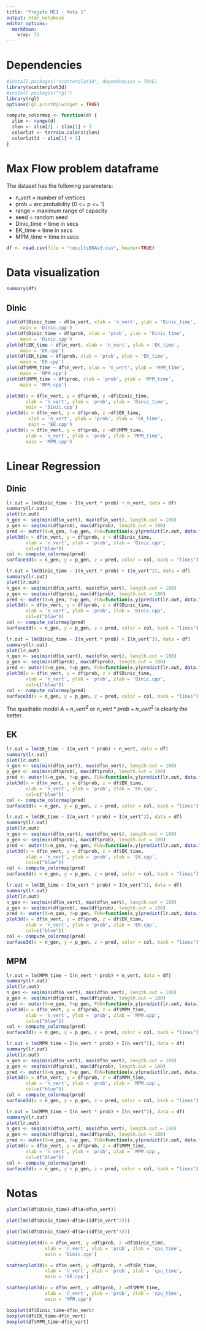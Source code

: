 ```yaml
---
title: "Projeto MEI - Meta 1"
output: html_notebook
editor_options: 
  markdown: 
    wrap: 72
---
```


# Dependencies

```r
#install.packages("scatterplot3d", dependencies = TRUE)
library(scatterplot3d)
#install.packages("rgl")
library(rgl)
options(rgl.printRglwidget = TRUE)
```

```r
compute_colormap <- function(d) {
  zlim <- range(d)
  zlen <- zlim[2] - zlim[1] + 1
  colorlut <- terrain.colors(zlen)
  colorlut[d - zlim[1] + 1]
}
```

# Max Flow problem dataframe

The dataset has the following parameters:

-   n_vert = number of vertices
-   prob = arc probability (0 \<= p \<= 1)
-   range = maximum range of capacity
-   seed = random seed
-   Dinic_time = time in secs
-   EK_time = time in secs
-   MPM_time = time in secs

```r
df <- read.csv(file = "resultsEDAv3.csv", header=TRUE)
```

# Data visualization

```r
summary(df)
```

## Dinic

```r
plot(df$Dinic_time ~ df$n_vert, xlab = 'n_vert', ylab = 'Dinic_time',
     main = 'Dinic.cpp')
plot(df$Dinic_time ~ df$prob, xlab = 'prob', ylab = 'Dinic_time',
     main = 'Dinic.cpp')
plot(df$EK_time ~ df$n_vert, xlab = 'n_vert', ylab = 'EK_time',
     main = 'EK.cpp')
plot(df$EK_time ~ df$prob, xlab = 'prob', ylab = 'EK_time',
     main = 'EK.cpp')
plot(df$MPM_time ~ df$n_vert, xlab = 'n_vert', ylab = 'MPM_time',
     main = 'MPM.cpp')
plot(df$MPM_time ~ df$prob, xlab = 'prob', ylab = 'MPM_time',
     main = 'MPM.cpp')
```

```r
plot3d(x = df$n_vert, y = df$prob, z =df$Dinic_time,
       xlab = 'n_vert', ylab = 'prob', zlab = 'Dinic_time',
       main = 'Dinic.cpp') 
plot3d(x = df$n_vert, y = df$prob, z =df$EK_time,
        xlab = 'n_vert', ylab = 'prob', zlab = 'EK_time',
        main = 'EK.cpp') 
plot3d(x = df$n_vert, y = df$prob, z =df$MPM_time,
       xlab = 'n_vert', ylab = 'prob', zlab = 'MPM_time',
       main = 'MPM.cpp')
```

# Linear Regression

## Dinic

```r
lr.out = lm(Dinic_time ~ I(n_vert * prob) + n_vert, data = df) 
summary(lr.out)
plot(lr.out)
n_gen <- seq(min(df$n_vert), max(df$n_vert), length.out = 100)
p_gen <- seq(min(df$prob), max(df$prob), length.out = 100)
pred <- outer(X=n_gen, Y=p_gen, FUN=function(x,y)predict(lr.out, data.frame(n_vert = x, prob = y), type = "response"))
plot3d(x = df$n_vert, y = df$prob, z = df$Dinic_time,
       xlab = 'n_vert', ylab = 'prob', zlab = 'Dinic.cpp',
       col=c("blue"))
col <- compute_colormap(pred)  
surface3d(x = n_gen, y = p_gen, z = pred, color = col, back = "lines")
```

```r
lr.out = lm(Dinic_time ~ I(n_vert * prob) + I(n_vert^2), data = df)  
summary(lr.out)
plot(lr.out)
n_gen <- seq(min(df$n_vert), max(df$n_vert), length.out = 100)
p_gen <- seq(min(df$prob), max(df$prob), length.out = 100)
pred <- outer(X=n_gen, Y=p_gen, FUN=function(x,y)predict(lr.out, data.frame(n_vert = x, prob = y), type = "response"))
plot3d(x = df$n_vert, y = df$prob, z = df$Dinic_time,
       xlab = 'n_vert', ylab = 'prob', zlab = 'Dinic.cpp',
       col=c("blue"))
col <- compute_colormap(pred)  
surface3d(x = n_gen, y = p_gen, z = pred, color = col, back = "lines")
```

```r
lr.out = lm(Dinic_time ~ I(n_vert * prob) + I(n_vert^3), data = df) 
summary(lr.out)
plot(lr.out)
n_gen <- seq(min(df$n_vert), max(df$n_vert), length.out = 100)
p_gen <- seq(min(df$prob), max(df$prob), length.out = 100)
pred <- outer(X=n_gen, Y=p_gen, FUN=function(x,y)predict(lr.out, data.frame(n_vert = x, prob = y), type = "response"))
plot3d(x = df$n_vert, y = df$prob, z = df$Dinic_time,
       xlab = 'n_vert', ylab = 'prob', zlab = 'Dinic.cpp',
       col=c("blue"))
col <- compute_colormap(pred)
surface3d(x = n_gen, y = p_gen, z = pred, color = col, back = "lines")
```
The quadratic model $A + n\_vert^2$ or $n\_vert * prob + n\_vert^2$ is clearly the better.

## EK

```r
lr.out = lm(EK_time ~ I(n_vert * prob) + n_vert, data = df) 
summary(lr.out)
plot(lr.out)
n_gen <- seq(min(df$n_vert), max(df$n_vert), length.out = 100)
p_gen <- seq(min(df$prob), max(df$prob), length.out = 100)
pred <- outer(X=n_gen, Y=p_gen, FUN=function(x,y)predict(lr.out, data.frame(n_vert = x, prob = y), type = "response"))
plot3d(x = df$n_vert, y = df$prob, z = df$EK_time,
       xlab = 'n_vert', ylab = 'prob', zlab = 'EK.cpp',
       col=c("blue"))
col <- compute_colormap(pred)  
surface3d(x = n_gen, y = p_gen, z = pred, color = col, back = "lines")
```

```r
lr.out = lm(EK_time ~ I(n_vert * prob) + I(n_vert^2), data = df)  
summary(lr.out)
plot(lr.out)
n_gen <- seq(min(df$n_vert), max(df$n_vert), length.out = 100)
p_gen <- seq(min(df$prob), max(df$prob), length.out = 100)
pred <- outer(X=n_gen, Y=p_gen, FUN=function(x,y)predict(lr.out, data.frame(n_vert = x, prob = y), type = "response"))
plot3d(x = df$n_vert, y = df$prob, z = df$EK_time,
       xlab = 'n_vert', ylab = 'prob', zlab = 'EK.cpp',
       col=c("blue"))
col <- compute_colormap(pred)  
surface3d(x = n_gen, y = p_gen, z = pred, color = col, back = "lines")
```

```r
lr.out = lm(EK_time ~ I(n_vert * prob) + I(n_vert^3), data = df) 
summary(lr.out)
plot(lr.out)
n_gen <- seq(min(df$n_vert), max(df$n_vert), length.out = 100)
p_gen <- seq(min(df$prob), max(df$prob), length.out = 100)
pred <- outer(X=n_gen, Y=p_gen, FUN=function(x,y)predict(lr.out, data.frame(n_vert = x, prob = y), type = "response"))
plot3d(x = df$n_vert, y = df$prob, z = df$EK_time,
       xlab = 'n_vert', ylab = 'prob', zlab = 'EK.cpp',
       col=c("blue"))
col <- compute_colormap(pred)  
surface3d(x = n_gen, y = p_gen, z = pred, color = col, back = "lines")
```

## MPM

```r
lr.out = lm(MPM_time ~ I(n_vert * prob) + n_vert, data = df) 
summary(lr.out)
plot(lr.out)
n_gen <- seq(min(df$n_vert), max(df$n_vert), length.out = 100)
p_gen <- seq(min(df$prob), max(df$prob), length.out = 100)
pred <- outer(X=n_gen, Y=p_gen, FUN=function(x,y)predict(lr.out, data.frame(n_vert = x, prob = y), type = "response"))
plot3d(x = df$n_vert, y = df$prob, z = df$MPM_time,
       xlab = 'n_vert', ylab = 'prob', zlab = 'MPM.cpp',
       col=c("blue"))
col <- compute_colormap(pred)  
surface3d(x = n_gen, y = p_gen, z = pred, color = col, back = "lines")
```

```r
lr.out = lm(MPM_time ~ I(n_vert * prob) + I(n_vert^2), data = df)  
summary(lr.out)
plot(lr.out)
n_gen <- seq(min(df$n_vert), max(df$n_vert), length.out = 100)
p_gen <- seq(min(df$prob), max(df$prob), length.out = 100)
pred <- outer(X=n_gen, Y=p_gen, FUN=function(x,y)predict(lr.out, data.frame(n_vert = x, prob = y), type = "response"))
plot3d(x = df$n_vert, y = df$prob, z = df$MPM_time,
       xlab = 'n_vert', ylab = 'prob', zlab = 'MPM.cpp',
       col=c("blue"))
col <- compute_colormap(pred)  
surface3d(x = n_gen, y = p_gen, z = pred, color = col, back = "lines")
```

```r
lr.out = lm(MPM_time ~ I(n_vert * prob) + I(n_vert^3), data = df) 
summary(lr.out)
plot(lr.out)
n_gen <- seq(min(df$n_vert), max(df$n_vert), length.out = 100)
p_gen <- seq(min(df$prob), max(df$prob), length.out = 100)
pred <- outer(X=n_gen, Y=p_gen, FUN=function(x,y)predict(lr.out, data.frame(n_vert = x, prob = y), type = "response"))
plot3d(x = df$n_vert, y = df$prob, z = df$MPM_time,
       xlab = 'n_vert', ylab = 'prob', zlab = 'MPM.cpp',
       col=c("blue"))
col <- compute_colormap(pred)  
surface3d(x = n_gen, y = p_gen, z = pred, color = col, back = "lines")
```

# Notas

```r
plot(lm((df$Dinic_time)~df$A+df$n_vert)) 

plot(lm((df$Dinic_time)~df$A+I(df$n_vert^2)))

plot(lm((df$Dinic_time)~df$A+I(df$n_vert^3)))
```

```r
scatterplot3d(x = df$n_vert, y =df$prob, z =df$Dinic_time,
              xlab = 'n_vert', ylab = 'prob', zlab = 'cpu_time',
              main = 'Dinic.cpp')

scatterplot3d(x = df$n_vert, y =df$prob, z =df$EK_time,
              xlab = 'n_vert', ylab = 'prob', zlab = 'cpu_time',
              main = 'EK.cpp')

scatterplot3d(x = df$n_vert, y =df$prob, z =df$MPM_time,
              xlab = 'n_vert', ylab = 'prob', zlab = 'cpu_time',
              main = 'MPM.cpp')
```

```r
boxplot(df$Dinic_time~df$n_vert) 
boxplot(df$EK_time~df$n_vert) 
boxplot(df$MPM_time~df$n_vert) 
```
